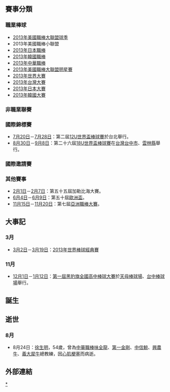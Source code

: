 {{YearTopicTOC|2013|棒球}}
{{C21YearInTopic|2013年}}

== 賽事分類 ==
=== 職業棒球 ===
*[[2013年美國職棒大聯盟球季|2013年美國職棒大聯盟球季]]
*2013年美國職棒小聯盟
*[[2013年|2013年]][[日本職棒|日本職棒]]
*[[2013年|2013年]][[韓國職棒|韓國職棒]]
*[[中華職棒24年|2013年中華職棒]]
*[[2013年美國職棒大聯盟明星賽|2013年美國職棒大聯盟明星賽]]
*[[2013年|2013年]][[世界大賽|世界大賽]]
*[[2013年|2013年]][[台灣大賽|台灣大賽]]
*[[2013年|2013年]][[日本大賽|日本大賽]]
*[[2013年|2013年]][[韓國大賽|韓國大賽]]

=== 非職業聯賽 ===

=== 國際錦標賽 ===
*[[7月20日|7月20日]]－[[7月28日|7月28日]]：第二屆[[12U世界盃棒球賽|12U世界盃棒球賽]]於台北舉行。
*[[8月30日|8月30日]]－[[9月8日|9月8日]]：第二十六屆[[18U世界盃棒球賽|18U世界盃棒球賽]]在[[台灣|台灣]][[台中市|台中市]]、[[雲林縣|雲林縣]]舉行。

=== 國際邀請賽 ===


=== 其他賽事 ===
*[[2月1日|2月1日]]－[[2月7日|2月7日]]：第五十五屆加勒比海大賽。
*[[6月4日|6月4日]]－[[6月9日|6月9日]]：第五十屆[[歐洲盃_(棒球)|歐洲盃]]。
*[[11月15日|11月15日]]－[[11月20日|11月20日]]：第七屆[[2013年亞洲職棒大賽|亞洲職棒大賽]]。


== 大事記 ==
=== 3月 ===
*[[3月2日|3月2日]]－[[3月19日|3月19日]]：[[2013年世界棒球經典賽|2013年世界棒球經典賽]]
=== 11月 ===
*[[12月1日|12月1日]]－[[1月12日|1月12日]]：[[第一屆黑豹旗全國高中棒球大賽|第一屆黑豹旗全國高中棒球大賽]]於[[天母棒球場|天母棒球場]]、[[台中棒球場|台中棒球場]]舉行。

== 誕生 ==

== 逝世 ==
=== 8月===
*8月24日：[[徐生明|徐生明]]，54歲，曾為[[中華職棒|中華職棒]][[味全龍|味全龍]]、[[第一金剛|第一金剛]]、[[中信鯨|中信鯨]]、[[興農牛|興農牛]]、[[義大犀牛|義大犀牛]]總教練，因[[心肌梗塞|心肌梗塞]]而病逝。

== 外部連結 ==
{{台灣棒球維基館|2013年}}

[[Category:2013年棒球|*]]